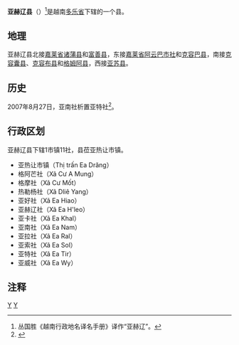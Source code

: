 {{Infobox Settlement
|name                   = 亚赫辽县
|settlement_type        = 县
|official_name          = 
|other_name             = 
|native_name            = {{lang|vi|Huyện Ea H'leo}}
|nickname               = 
|motto                  = 
|image_skyline          = Thị trấn Ea Đrăng, Đắk Lắk.JPG
|imagesize              = 
|image_caption          = 
|image_flag             = 
|flag_size              = 
|image_seal             = 
|seal_size              = 
|image_shield           = 
|shield_size            = 
|image_blank_emblem     = 
|blank_emblem_size      = 
|image_map              = {{Infobox mapframe|frame-width=250|zoom=09}}
|mapsize                = 
|map_caption            = 
|image_map1             = 
|mapsize1               = 
|map_caption1           = 
|pushpin_map            = Vietnam
|pushpin_label_position = bottom
|pushpin_map_caption    = 
|pushpin_map1           = 
|pushpin_label_position1= 
|pushpin_map_caption1   = 
|subdivision_type       = 国家
|subdivision_name       = {{flag|Vietnam}}
|subdivision_type1      = [[越南行政区划|省]]
|subdivision_name1      = [[多乐省|多乐省]]
|subdivision_type2      = 行政区划
|subdivision_name2      = 1市镇11社
|subdivision_type3      = 
|subdivision_name3      = 
|seat_type              = 县莅
|seat                   = {{link-vi|亚热让市镇|Ea Drăng}}
|government_type        = 
|leader_title           = 
|leader_name            = 
|leader_title1          = 
|leader_name1           = 
|established_title      = 
|established_date       = 
|area_magnitude         = 
|unit_pref              = 
|area_footnotes         = 
|area_total_km2         = 1335.12
|area_land_km2          = 
|area_water_km2         = 
|area_water_percent     = 
|area_urban_km2         = 
|area_metro_km2         = 
|population_as_of       = 2017年
|population_footnotes   = 
|population_note        = 
|population_total       = 128347
|population_density_km2 = auto
|population_metro             = 
|population_density_metro_km2 = 
|population_urban             = 
|population_density_urban_km2 = 
|timezone               = [[越南标准时间|越南标准时间]]
|utc_offset             = +7
|elevation_footnotes    = 
|elevation_m            = 
|coor_type              = 
|coordinates            = 
|postal_code_type       = 
|postal_code            = 
|area_code              = 
|website                = [http://eahleo.daklak.gov.vn 亚赫辽县电子信息门户网站]
|footnotes              = 
}}
'''亚赫辽县'''（{{vie|v='''Huyện Ea H'leo'''}}）<ref>丛国胜《越南行政地名译名手册》译作“亚赫辽”。</ref>是越南[[多乐省|多乐省]]下辖的一个县。

==地理==
亚赫辽县北接[[嘉莱省|嘉莱省]][[诸蒲县|诸蒲县]]和[[富善县|富善县]]，东接[[嘉莱省|嘉莱省]][[阿云巴市社|阿云巴市社]]和[[克容巴县|克容巴县]]，南接[[克容囊县|克容囊县]]、[[克容布县|克容布县]]和[[格姆阿县|格姆阿县]]，西接[[亚苏县|亚苏县]]。

==历史==
2007年8月27日，亚南社析置亚特社<ref>{{Cite web |url=https://thuvienphapluat.vn/van-ban/Bo-may-hanh-chinh/Nghi-dinh-137-2007-ND-CP-dieu-chinh-dia-gioi-hanh-chinh-xa-de-thanh-lap-xa-thuoc-huyen-Krong-Ana-Ea-Kar-Krong-Buk-M-Drak-Ea-H-Leo-54828.aspx |title=Nghị định 137/2007/NĐ-CP về việc điều chỉnh địa giới hành chính xã để thành lập xã thuộc các huyện: Krông Ana, Ea Kar, Krông Búk, M'Drắk, Ea H'Leo; điều chỉnh địa giới hành chính huyện Krông Ana để thành lập huyện Cư Kuin, tỉnh Đắk Lắk |accessdate=2020-04-26 |archive-date=2020-04-01 |archive-url=https://web.archive.org/web/20200401165528/https://thuvienphapluat.vn/van-ban/Bo-may-hanh-chinh/Nghi-dinh-137-2007-ND-CP-dieu-chinh-dia-gioi-hanh-chinh-xa-de-thanh-lap-xa-thuoc-huyen-Krong-Ana-Ea-Kar-Krong-Buk-M-Drak-Ea-H-Leo-54828.aspx |dead-url=no }}</ref>。

==行政区划==
亚赫辽县下辖1市镇11社，县莅亚热让市镇。
*亚热让市镇（Thị trấn Ea Drăng）
*格阿芒社（Xã Cư A Mung）
*格摩社（Xã Cư Mốt）
*热勒杨社（Xã Dliê Yang）
*亚好社（Xã Ea Hiao）
*亚赫辽社（Xã Ea H'leo）
*亚卡社（Xã Ea Khal）
*亚南社（Xã Ea Nam）
*亚拉社（Xã Ea Ral）
*亚索社（Xã Ea Sol）
*亚特社（Xã Ea Tir）
*亚威社（Xã Ea Wy）

==注释==
{{reflist}}

{{多乐省行政区划}}
{{越南西原之县市镇区域划分}}

[[Category:越南县份|Y]]
[[Category:多乐省|Y]]